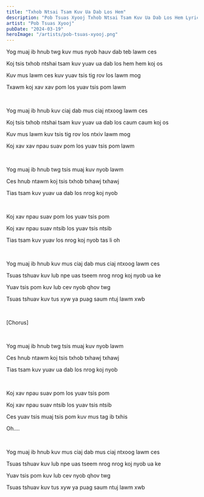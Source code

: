 ```yaml
---
title: "Txhob Ntsai Tsam Kuv Ua Dab Los Hem"
description: "Pob Tsuas Xyooj Txhob Ntsai Tsam Kuv Ua Dab Los Hem Lyrics"
artist: "Pob Tsuas Xyooj"
pubDate: "2024-03-19"
heroImage: "/artists/pob-tsuas-xyooj.png"
---
```


Yog muaj ib hnub twg kuv mus nyob hauv dab teb lawm ces

Koj tsis txhob ntshai tsam kuv yuav ua dab los hem hem koj os

Kuv mus lawm ces kuv yuav tsis tig rov los lawm mog

Txawm koj xav xav pom los yuav tsis pom lawm

<br />

Yog muaj ib hnub kuv ciaj dab mus ciaj ntxoog lawm ces

Koj tsis txhob ntshai tsam kuv yuav ua dab los caum caum koj os

Kuv mus lawm kuv tsis tig rov los ntxiv lawm mog

Koj xav xav npau suav pom los yuav tsis pom lawm

<br />

Yog muaj ib hnub twg tsis muaj kuv nyob lawm

Ces hnub ntawm koj tsis txhob txhawj txhawj

Tias tsam kuv yuav ua dab los nrog koj nyob

<br />

Koj xav npau suav pom los yuav tsis pom

Koj xav npau suav ntsib los yuav tsis ntsib

Tias tsam kuv yuav los nrog koj nyob tas li oh

<br />

Yog muaj ib hnub kuv mus ciaj dab mus ciaj ntxoog lawm ces

Tsuas tshuav kuv lub npe uas tseem nrog nrog koj nyob ua ke

Yuav tsis pom kuv lub cev nyob qhov twg

Tsuas tshuav kuv tus xyw ya puag saum ntuj lawm xwb

<br />

[Chorus]

<br />

Yog muaj ib hnub twg tsis muaj kuv nyob lawm

Ces hnub ntawm koj tsis txhob txhawj txhawj

Tias tsam kuv yuav ua dab los nrog koj nyob

<br />

Koj xav npau suav pom los yuav tsis pom

Koj xav npau suav ntsib los yuav tsis ntsib

Ces yuav tsis muaj tsis pom kuv mus tag ib txhis

Oh....

<br />

Yog muaj ib hnub kuv mus ciaj dab mus ciaj ntxoog lawm ces

Tsuas tshuav kuv lub npe uas tseem nrog nrog koj nyob ua ke

Yuav tsis pom kuv lub cev nyob qhov twg

Tsuas tshuav kuv tus xyw ya puag saum ntuj lawm xwb
